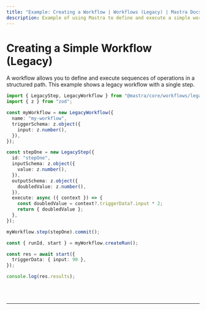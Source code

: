 ```yaml
---
title: "Example: Creating a Workflow | Workflows (Legacy) | Mastra Docs"
description: Example of using Mastra to define and execute a simple workflow with a single step.
---
```



# Creating a Simple Workflow (Legacy)

A workflow allows you to define and execute sequences of operations in a structured path. This example shows a legacy workflow with a single step.

```ts showLineNumbers copy
import { LegacyStep, LegacyWorkflow } from "@mastra/core/workflows/legacy";
import { z } from "zod";

const myWorkflow = new LegacyWorkflow({
  name: "my-workflow",
  triggerSchema: z.object({
    input: z.number(),
  }),
});

const stepOne = new LegacyStep({
  id: "stepOne",
  inputSchema: z.object({
    value: z.number(),
  }),
  outputSchema: z.object({
    doubledValue: z.number(),
  }),
  execute: async ({ context }) => {
    const doubledValue = context?.triggerData?.input * 2;
    return { doubledValue };
  },
});

myWorkflow.step(stepOne).commit();

const { runId, start } = myWorkflow.createRun();

const res = await start({
  triggerData: { input: 90 },
});

console.log(res.results);
```

<br />
<br />
<hr className="dark:border-[#404040] border-gray-300" />
<br />
<br />
<GithubLink
  link={
    "https://github.com/mastra-ai/mastra/blob/main/examples/basics/workflows-legacy/create-workflow"
  }
/>